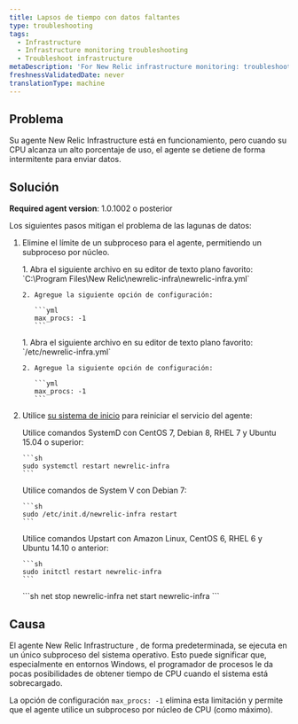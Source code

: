 ```yaml
---
title: Lapsos de tiempo con datos faltantes
type: troubleshooting
tags:
  - Infrastructure
  - Infrastructure monitoring troubleshooting
  - Troubleshoot infrastructure
metaDescription: 'For New Relic infrastructure monitoring: troubleshooting suggestions if you see missing data when CPU usage gets high.'
freshnessValidatedDate: never
translationType: machine
---
```


## Problema

Su agente New Relic Infrastructure está en funcionamiento, pero cuando su CPU alcanza un alto porcentaje de uso, el agente se detiene de forma intermitente para enviar datos.

## Solución

<DNT>**Required agent version**</DNT>: 1.0.1002 o posterior

Los siguientes pasos mitigan el problema de las lagunas de datos:

1. Elimine el límite de un subproceso para el agente, permitiendo un subproceso por núcleo.

   <CollapserGroup>
     <Collapser id="apt-install-verify" title="Edite el archivo de configuración newrelic-infra.yml (Windows)">
       1. Abra el siguiente archivo en su editor de texto plano favorito: `C:\Program Files\New Relic\newrelic-infra\newrelic-infra.yml`

       2. Agregue la siguiente opción de configuración:

          ```yml
          max_procs: -1
          ```
     </Collapser>

     <Collapser id="apt-install-verify" title="Edite el archivo de configuración newrelic-infra.yml (Linux)">
       1. Abra el siguiente archivo en su editor de texto plano favorito: `/etc/newrelic-infra.yml`

       2. Agregue la siguiente opción de configuración:

          ```yml
          max_procs: -1
          ```
     </Collapser>
   </CollapserGroup>

2. Utilice [su sistema de inicio](/docs/infrastructure/new-relic-infrastructure/configuration/start-stop-restart-check-infrastructure-agent-status#init-system) para reiniciar el servicio del agente:

   <CollapserGroup>
     <Collapser id="systemd-verify-status" title="Reinicie el agente con SystemD">
       Utilice comandos SystemD con CentOS 7, Debian 8, RHEL 7 y Ubuntu 15.04 o superior:

       ```sh
       sudo systemctl restart newrelic-infra
       ```
     </Collapser>

     <Collapser id="systemv-verify-status" title="Reinicie el agente con System V">
       Utilice comandos de System V con Debian 7:

       ```sh
       sudo /etc/init.d/newrelic-infra restart
       ```
     </Collapser>

     <Collapser id="upstart-verify-status" title="Reinicie el agente con Upstart">
       Utilice comandos Upstart con Amazon Linux, CentOS 6, RHEL 6 y Ubuntu 14.10 o anterior:

       ```sh
       sudo initctl restart newrelic-infra
       ```
     </Collapser>

     <Collapser id="windows-verify-status" title="Reinicie el agente en Windows">
       ```sh
       net stop newrelic-infra
       net start newrelic-infra
       ```
     </Collapser>
   </CollapserGroup>

## Causa

El agente New Relic Infrastructure , de forma predeterminada, se ejecuta en un único subproceso del sistema operativo. Esto puede significar que, especialmente en entornos Windows, el programador de procesos le da pocas posibilidades de obtener tiempo de CPU cuando el sistema está sobrecargado.

La opción de configuración `max_procs: -1` elimina esta limitación y permite que el agente utilice un subproceso por núcleo de CPU (como máximo).